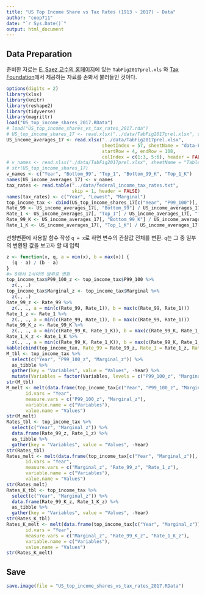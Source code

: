 ```yaml
---
title: "US Top Income Share vs Tax Rates (1913 ~ 2017) - Data"
author: "coop711"
date: "`r Sys.Date()`"
output: html_document
---
```


## Data Preparation

준비한 자료는  [E. Saez 교수의 홈페이지](http://elsa.berkeley.edu/~saez/)에 있는 `TabFig2017prel.xls` 와 [Tax Foundation](http://taxfoundation.org/)에서 제공하는 자료를 손봐서 불러들인 것이다. 

```r
options(digits = 2)
library(xlsx)
library(knitr)
library(reshape2)
library(tidyverse)
library(magrittr)
load("US_top_income_shares_2017.RData")
# load("US_top_income_shares_vs_tax_rates_2017.rda")
# US_top_income_shares_17 <- read.xlsx("../data/TabFig2017prel.xlsx", sheetIndex = 9, sheetName = "Table A3", startRow = 6, endRow = 108, colIndex = c(1:7, 9:13), header = FALSE)
US_income_averages_17 <- read.xlsx("../data/TabFig2017prel.xlsx", 
                                   sheetIndex = 57, sheetName = "data-FigA1", 
                                   startRow = 4, endRow = 108, 
                                   colIndex = c(1:3, 5:6), header = FALSE)
# v_names <- read.xlsx("./data/TabFig2017prel.xlsx", sheetName = "Table A3", startRow = 4, endRow = 4, colIndex = c(2:7, 9:14), colClasses = character, header = FALSE)
# str(US_top_income_shares_17)
v_names <- c("Year", "Bottom_99", "Top_1", "Bottom_99_K", "Top_1_K")
names(US_income_averages_17) <- v_names
tax_rates <- read.table("../data/federal_income_tax_rates.txt", 
                        skip = 1, header = FALSE)
names(tax_rates) <- c("Year", "Lowest", "Marginal")
top_income_tax <- cbind(US_top_income_shares_17[c("Year", "P99_100")], US_income_averages_17[c("Bottom_99", "Top_1", "Bottom_99_K", "Top_1_K")], tax_rates[2:3])
Rate_99 <- US_income_averages_17[, "Bottom_99"] / US_income_averages_17[, "Bottom_99"][1] * 100
Rate_1 <- US_income_averages_17[, "Top_1"] / US_income_averages_17[, "Top_1"][1] * 100
Rate_99_K <- US_income_averages_17[, "Bottom_99_K"] / US_income_averages_17[, "Bottom_99_K"][1] * 100
Rate_1_K <- US_income_averages_17[, "Top_1_K"] / US_income_averages_17[, "Top_1_K"][1] * 100
```

선형변환에 사용할 함수 작성  `q = x`로 하면 변수의 관찰값 전체를 변환. `q`는 그 중 일부의 변환된 값을 보고자 할 때 입력

```r
z <- function(x, q, a = min(x), b = max(x)) {
  (q - a) / (b - a)
}
#> 0애서 1사이의 범위로 변환
top_income_tax$P99_100_z <- top_income_tax$P99_100 %>%
  z(., .)
top_income_tax$Marginal_z <- top_income_tax$Marginal %>%
  z(., .)
Rate_99_z <- Rate_99 %>%
  z(., ., a = min(c(Rate_99, Rate_1)), b = max(c(Rate_99, Rate_1)))
Rate_1_z <- Rate_1 %>%
  z(., ., a = min(c(Rate_99, Rate_1)), b = max(c(Rate_99, Rate_1)))
Rate_99_K_z <- Rate_99_K %>%
  z(., ., a = min(c(Rate_99_K, Rate_1_K)), b = max(c(Rate_99_K, Rate_1_K)))
Rate_1_K_z <- Rate_1_K %>%
  z(., ., a = min(c(Rate_99_K, Rate_1_K)), b = max(c(Rate_99_K, Rate_1_K)))
kable(cbind(top_income_tax, Rate_99 = Rate_99_z, Rate_1 = Rate_1_z, Rate_99_K = Rate_99_K_z, Rate_1_K = Rate_1_K_z))
M_tbl <- top_income_tax %>%
  select(c("Year", "P99_100_z", "Marginal_z")) %>%
  as_tibble %>%
  gather(key = "Variables", value = "Values", -Year) %>%
  mutate(Variables = factor(Variables, levels = c("P99_100_z", "Marginal_z")))
str(M_tbl)
M_melt <- melt(data.frame(top_income_tax[c("Year", "P99_100_z", "Marginal_z")]),
       id.vars = "Year", 
       measure.vars = c("P99_100_z", "Marginal_z"),
       variable.name = c("Variables"),
       value.name = "Values")
str(M_melt)
Rates_tbl <- top_income_tax %>%
  select(c("Year", "Marginal_z")) %>%
  data.frame(Rate_99_z, Rate_1_z) %>%
  as_tibble %>%
  gather(key = "Variables", value = "Values", -Year) 
str(Rates_tbl)
Rates_melt <- melt(data.frame(top_income_tax[c("Year", "Marginal_z")], Rate_99_z, Rate_1_z),
       id.vars = "Year", 
       measure.vars = c("Marginal_z", "Rate_99_z", "Rate_1_z"),
       variable.name = c("Variables"),
       value.name = "Values")
str(Rates_melt)
Rates_K_tbl <- top_income_tax %>%
  select(c("Year", "Marginal_z")) %>%
  data.frame(Rate_99_K_z, Rate_1_K_z) %>%
  as_tibble %>%
  gather(key = "Variables", value = "Values", -Year)
str(Rates_K_tbl)
Rates_K_melt <- melt(data.frame(top_income_tax[c("Year", "Marginal_z")], Rate_99_K_z, Rate_1_K_z),
       id.vars = "Year", 
       measure.vars = c("Marginal_z", "Rate_99_K_z", "Rate_1_K_z"),
       variable.name = c("Variables"),
       value.name = "Values")
str(Rates_K_melt)
```

## Save

```r
save.image(file = "US_top_income_shares_vs_tax_rates_2017.RData")
```

